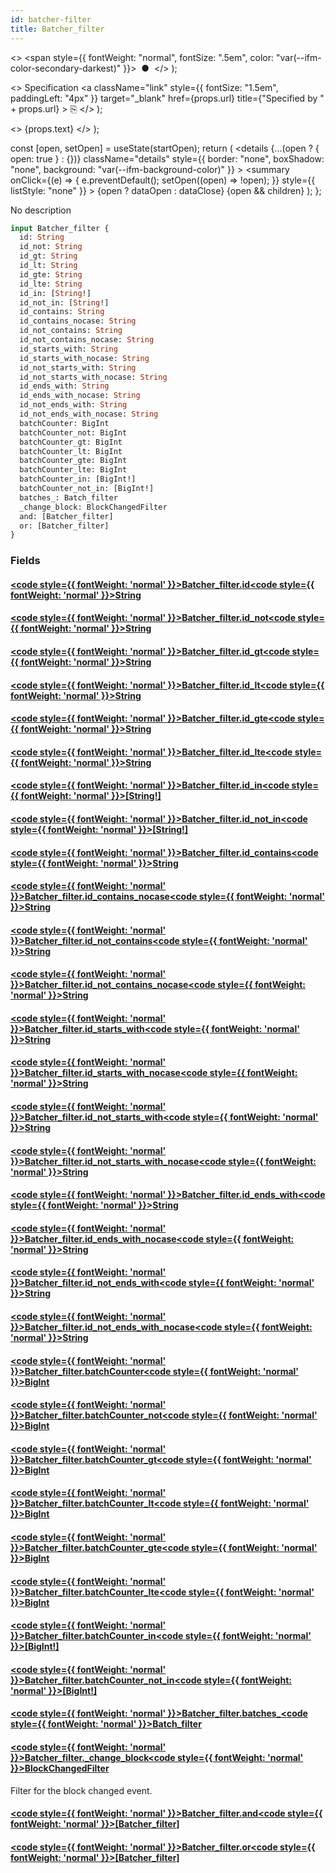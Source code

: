 ```yaml
---
id: batcher-filter
title: Batcher_filter
---
```


<head>
  <meta content="noindex" name="robots" />
  <meta charset="utf-8" />
</head>

  <>
    <span style={{ fontWeight: "normal", fontSize: ".5em", color: "var(--ifm-color-secondary-darkest)" }}>
      &nbsp;●&nbsp;
    </span>
  </>
);

  <>
    Specification
    <a
      className="link"
      style={{ fontSize: "1.5em", paddingLeft: "4px" }}
      target="_blank"
      href={props.url}
      title={"Specified by " + props.url}
    >
      ⎘
    </a>
  </>
);

  <>
    <span className={props.class}>{props.text}</span>
  </>
);


  const [open, setOpen] = useState(startOpen);
  return (
    <details
      {...(open ? { open: true } : {})}
      className="details"
      style={{ border: "none", boxShadow: "none", background: "var(--ifm-background-color)" }}
    >
      <summary
        onClick={(e) => {
          e.preventDefault();
          setOpen((open) => !open);
        }}
        style={{ listStyle: "none" }}
      >
        {open ? dataOpen : dataClose}
      </summary>
      {open && children}
    </details>
  );
};

No description

```graphql
input Batcher_filter {
  id: String
  id_not: String
  id_gt: String
  id_lt: String
  id_gte: String
  id_lte: String
  id_in: [String!]
  id_not_in: [String!]
  id_contains: String
  id_contains_nocase: String
  id_not_contains: String
  id_not_contains_nocase: String
  id_starts_with: String
  id_starts_with_nocase: String
  id_not_starts_with: String
  id_not_starts_with_nocase: String
  id_ends_with: String
  id_ends_with_nocase: String
  id_not_ends_with: String
  id_not_ends_with_nocase: String
  batchCounter: BigInt
  batchCounter_not: BigInt
  batchCounter_gt: BigInt
  batchCounter_lt: BigInt
  batchCounter_gte: BigInt
  batchCounter_lte: BigInt
  batchCounter_in: [BigInt!]
  batchCounter_not_in: [BigInt!]
  batches_: Batch_filter
  _change_block: BlockChangedFilter
  and: [Batcher_filter]
  or: [Batcher_filter]
}
```

### Fields

#### [<code style={{ fontWeight: 'normal' }}>Batcher_filter.<b>id</b></code>](#)<Bullet />[<code style={{ fontWeight: 'normal' }}><b>String</b></code>](/docs/api/lockup/graphql/the-graph/scalars/string.mdx) <Badge class="badge badge--secondary " text="scalar"/>

#### [<code style={{ fontWeight: 'normal' }}>Batcher_filter.<b>id_not</b></code>](#)<Bullet />[<code style={{ fontWeight: 'normal' }}><b>String</b></code>](/docs/api/lockup/graphql/the-graph/scalars/string.mdx) <Badge class="badge badge--secondary " text="scalar"/>

#### [<code style={{ fontWeight: 'normal' }}>Batcher_filter.<b>id_gt</b></code>](#)<Bullet />[<code style={{ fontWeight: 'normal' }}><b>String</b></code>](/docs/api/lockup/graphql/the-graph/scalars/string.mdx) <Badge class="badge badge--secondary " text="scalar"/>

#### [<code style={{ fontWeight: 'normal' }}>Batcher_filter.<b>id_lt</b></code>](#)<Bullet />[<code style={{ fontWeight: 'normal' }}><b>String</b></code>](/docs/api/lockup/graphql/the-graph/scalars/string.mdx) <Badge class="badge badge--secondary " text="scalar"/>

#### [<code style={{ fontWeight: 'normal' }}>Batcher_filter.<b>id_gte</b></code>](#)<Bullet />[<code style={{ fontWeight: 'normal' }}><b>String</b></code>](/docs/api/lockup/graphql/the-graph/scalars/string.mdx) <Badge class="badge badge--secondary " text="scalar"/>

#### [<code style={{ fontWeight: 'normal' }}>Batcher_filter.<b>id_lte</b></code>](#)<Bullet />[<code style={{ fontWeight: 'normal' }}><b>String</b></code>](/docs/api/lockup/graphql/the-graph/scalars/string.mdx) <Badge class="badge badge--secondary " text="scalar"/>

#### [<code style={{ fontWeight: 'normal' }}>Batcher_filter.<b>id_in</b></code>](#)<Bullet />[<code style={{ fontWeight: 'normal' }}><b>[String!]</b></code>](/docs/api/lockup/graphql/the-graph/scalars/string.mdx) <Badge class="badge badge--secondary " text="list"/> <Badge class="badge badge--secondary " text="scalar"/>

#### [<code style={{ fontWeight: 'normal' }}>Batcher_filter.<b>id_not_in</b></code>](#)<Bullet />[<code style={{ fontWeight: 'normal' }}><b>[String!]</b></code>](/docs/api/lockup/graphql/the-graph/scalars/string.mdx) <Badge class="badge badge--secondary " text="list"/> <Badge class="badge badge--secondary " text="scalar"/>

#### [<code style={{ fontWeight: 'normal' }}>Batcher_filter.<b>id_contains</b></code>](#)<Bullet />[<code style={{ fontWeight: 'normal' }}><b>String</b></code>](/docs/api/lockup/graphql/the-graph/scalars/string.mdx) <Badge class="badge badge--secondary " text="scalar"/>

#### [<code style={{ fontWeight: 'normal' }}>Batcher_filter.<b>id_contains_nocase</b></code>](#)<Bullet />[<code style={{ fontWeight: 'normal' }}><b>String</b></code>](/docs/api/lockup/graphql/the-graph/scalars/string.mdx) <Badge class="badge badge--secondary " text="scalar"/>

#### [<code style={{ fontWeight: 'normal' }}>Batcher_filter.<b>id_not_contains</b></code>](#)<Bullet />[<code style={{ fontWeight: 'normal' }}><b>String</b></code>](/docs/api/lockup/graphql/the-graph/scalars/string.mdx) <Badge class="badge badge--secondary " text="scalar"/>

#### [<code style={{ fontWeight: 'normal' }}>Batcher_filter.<b>id_not_contains_nocase</b></code>](#)<Bullet />[<code style={{ fontWeight: 'normal' }}><b>String</b></code>](/docs/api/lockup/graphql/the-graph/scalars/string.mdx) <Badge class="badge badge--secondary " text="scalar"/>

#### [<code style={{ fontWeight: 'normal' }}>Batcher_filter.<b>id_starts_with</b></code>](#)<Bullet />[<code style={{ fontWeight: 'normal' }}><b>String</b></code>](/docs/api/lockup/graphql/the-graph/scalars/string.mdx) <Badge class="badge badge--secondary " text="scalar"/>

#### [<code style={{ fontWeight: 'normal' }}>Batcher_filter.<b>id_starts_with_nocase</b></code>](#)<Bullet />[<code style={{ fontWeight: 'normal' }}><b>String</b></code>](/docs/api/lockup/graphql/the-graph/scalars/string.mdx) <Badge class="badge badge--secondary " text="scalar"/>

#### [<code style={{ fontWeight: 'normal' }}>Batcher_filter.<b>id_not_starts_with</b></code>](#)<Bullet />[<code style={{ fontWeight: 'normal' }}><b>String</b></code>](/docs/api/lockup/graphql/the-graph/scalars/string.mdx) <Badge class="badge badge--secondary " text="scalar"/>

#### [<code style={{ fontWeight: 'normal' }}>Batcher_filter.<b>id_not_starts_with_nocase</b></code>](#)<Bullet />[<code style={{ fontWeight: 'normal' }}><b>String</b></code>](/docs/api/lockup/graphql/the-graph/scalars/string.mdx) <Badge class="badge badge--secondary " text="scalar"/>

#### [<code style={{ fontWeight: 'normal' }}>Batcher_filter.<b>id_ends_with</b></code>](#)<Bullet />[<code style={{ fontWeight: 'normal' }}><b>String</b></code>](/docs/api/lockup/graphql/the-graph/scalars/string.mdx) <Badge class="badge badge--secondary " text="scalar"/>

#### [<code style={{ fontWeight: 'normal' }}>Batcher_filter.<b>id_ends_with_nocase</b></code>](#)<Bullet />[<code style={{ fontWeight: 'normal' }}><b>String</b></code>](/docs/api/lockup/graphql/the-graph/scalars/string.mdx) <Badge class="badge badge--secondary " text="scalar"/>

#### [<code style={{ fontWeight: 'normal' }}>Batcher_filter.<b>id_not_ends_with</b></code>](#)<Bullet />[<code style={{ fontWeight: 'normal' }}><b>String</b></code>](/docs/api/lockup/graphql/the-graph/scalars/string.mdx) <Badge class="badge badge--secondary " text="scalar"/>

#### [<code style={{ fontWeight: 'normal' }}>Batcher_filter.<b>id_not_ends_with_nocase</b></code>](#)<Bullet />[<code style={{ fontWeight: 'normal' }}><b>String</b></code>](/docs/api/lockup/graphql/the-graph/scalars/string.mdx) <Badge class="badge badge--secondary " text="scalar"/>

#### [<code style={{ fontWeight: 'normal' }}>Batcher_filter.<b>batchCounter</b></code>](#)<Bullet />[<code style={{ fontWeight: 'normal' }}><b>BigInt</b></code>](/docs/api/lockup/graphql/the-graph/scalars/big-int.mdx) <Badge class="badge badge--secondary " text="scalar"/>

#### [<code style={{ fontWeight: 'normal' }}>Batcher_filter.<b>batchCounter_not</b></code>](#)<Bullet />[<code style={{ fontWeight: 'normal' }}><b>BigInt</b></code>](/docs/api/lockup/graphql/the-graph/scalars/big-int.mdx) <Badge class="badge badge--secondary " text="scalar"/>

#### [<code style={{ fontWeight: 'normal' }}>Batcher_filter.<b>batchCounter_gt</b></code>](#)<Bullet />[<code style={{ fontWeight: 'normal' }}><b>BigInt</b></code>](/docs/api/lockup/graphql/the-graph/scalars/big-int.mdx) <Badge class="badge badge--secondary " text="scalar"/>

#### [<code style={{ fontWeight: 'normal' }}>Batcher_filter.<b>batchCounter_lt</b></code>](#)<Bullet />[<code style={{ fontWeight: 'normal' }}><b>BigInt</b></code>](/docs/api/lockup/graphql/the-graph/scalars/big-int.mdx) <Badge class="badge badge--secondary " text="scalar"/>

#### [<code style={{ fontWeight: 'normal' }}>Batcher_filter.<b>batchCounter_gte</b></code>](#)<Bullet />[<code style={{ fontWeight: 'normal' }}><b>BigInt</b></code>](/docs/api/lockup/graphql/the-graph/scalars/big-int.mdx) <Badge class="badge badge--secondary " text="scalar"/>

#### [<code style={{ fontWeight: 'normal' }}>Batcher_filter.<b>batchCounter_lte</b></code>](#)<Bullet />[<code style={{ fontWeight: 'normal' }}><b>BigInt</b></code>](/docs/api/lockup/graphql/the-graph/scalars/big-int.mdx) <Badge class="badge badge--secondary " text="scalar"/>

#### [<code style={{ fontWeight: 'normal' }}>Batcher_filter.<b>batchCounter_in</b></code>](#)<Bullet />[<code style={{ fontWeight: 'normal' }}><b>[BigInt!]</b></code>](/docs/api/lockup/graphql/the-graph/scalars/big-int.mdx) <Badge class="badge badge--secondary " text="list"/> <Badge class="badge badge--secondary " text="scalar"/>

#### [<code style={{ fontWeight: 'normal' }}>Batcher_filter.<b>batchCounter_not_in</b></code>](#)<Bullet />[<code style={{ fontWeight: 'normal' }}><b>[BigInt!]</b></code>](/docs/api/lockup/graphql/the-graph/scalars/big-int.mdx) <Badge class="badge badge--secondary " text="list"/> <Badge class="badge badge--secondary " text="scalar"/>

#### [<code style={{ fontWeight: 'normal' }}>Batcher_filter.<b>batches\_</b></code>](#)<Bullet />[<code style={{ fontWeight: 'normal' }}><b>Batch_filter</b></code>](/docs/api/lockup/graphql/the-graph/inputs/batch-filter.mdx) <Badge class="badge badge--secondary " text="input"/>

#### [<code style={{ fontWeight: 'normal' }}>Batcher_filter.<b>\_change_block</b></code>](#)<Bullet />[<code style={{ fontWeight: 'normal' }}><b>BlockChangedFilter</b></code>](/docs/api/lockup/graphql/the-graph/inputs/block-changed-filter.mdx) <Badge class="badge badge--secondary " text="input"/>

Filter for the block changed event.

#### [<code style={{ fontWeight: 'normal' }}>Batcher_filter.<b>and</b></code>](#)<Bullet />[<code style={{ fontWeight: 'normal' }}><b>[Batcher_filter]</b></code>](/docs/api/lockup/graphql/the-graph/inputs/batcher-filter.mdx) <Badge class="badge badge--secondary " text="list"/> <Badge class="badge badge--secondary " text="input"/>

#### [<code style={{ fontWeight: 'normal' }}>Batcher_filter.<b>or</b></code>](#)<Bullet />[<code style={{ fontWeight: 'normal' }}><b>[Batcher_filter]</b></code>](/docs/api/lockup/graphql/the-graph/inputs/batcher-filter.mdx) <Badge class="badge badge--secondary " text="list"/> <Badge class="badge badge--secondary " text="input"/>
